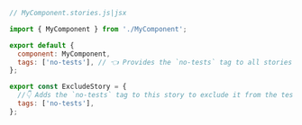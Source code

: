 ```js
// MyComponent.stories.js|jsx

import { MyComponent } from './MyComponent';

export default {
  component: MyComponent,
  tags: ['no-tests'], // 👈 Provides the `no-tests` tag to all stories in this file
};

export const ExcludeStory = {
  //👇 Adds the `no-tests` tag to this story to exclude it from the tests when enabled in the test-runner configuration
  tags: ['no-tests'],
};
```
